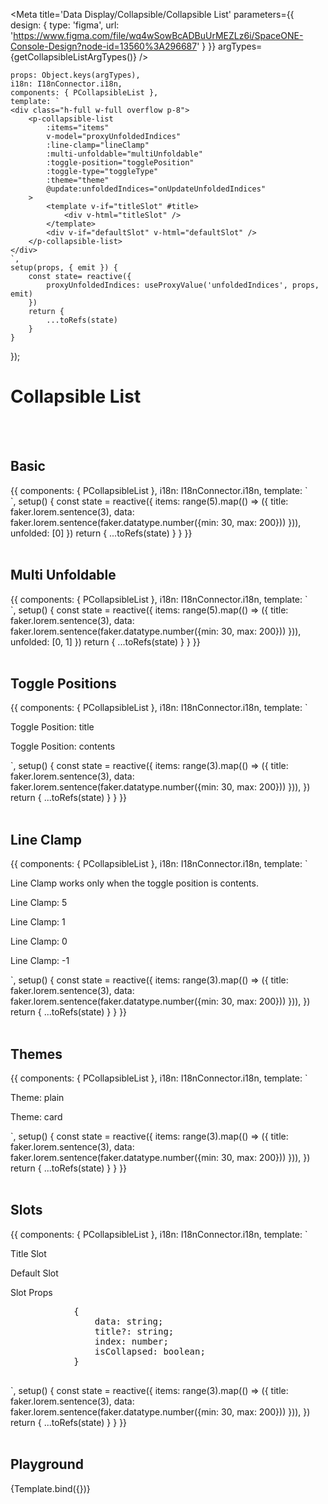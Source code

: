 



<Meta title='Data Display/Collapsible/Collapsible List' parameters={{
    design: {
        type: 'figma',
        url: 'https://www.figma.com/file/wq4wSowBcADBuUrMEZLz6i/SpaceONE-Console-Design?node-id=13560%3A296687'
    }
}} argTypes={getCollapsibleListArgTypes()} />


    props: Object.keys(argTypes),
    i18n: I18nConnector.i18n,
    components: { PCollapsibleList },
    template: `
    <div class="h-full w-full overflow p-8">
        <p-collapsible-list
            :items="items"
            v-model="proxyUnfoldedIndices"
            :line-clamp="lineClamp"
            :multi-unfoldable="multiUnfoldable"
            :toggle-position="togglePosition"
            :toggle-type="toggleType"
            :theme="theme"
            @update:unfoldedIndices="onUpdateUnfoldedIndices"
        >
            <template v-if="titleSlot" #title>
                <div v-html="titleSlot" />
            </template>
            <div v-if="defaultSlot" v-html="defaultSlot" />
        </p-collapsible-list>
    </div>
    `,
    setup(props, { emit }) {
        const state= reactive({
            proxyUnfoldedIndices: useProxyValue('unfoldedIndices', props, emit)
        })
        return {
            ...toRefs(state)
        }
    }
});


# Collapsible List
<br/>
<br/>

## Basic

<Canvas>
    <Story name="Basic">
{{
    components: { PCollapsibleList },
    i18n: I18nConnector.i18n,
    template: `
    <div class="h-full w-full overflow p-8">
        <p-collapsible-list :items="items" v-model="unfolded"></p-collapsible-list>
    </div>
    `,
    setup() {
        const state = reactive({
            items: range(5).map(() => ({ title: faker.lorem.sentence(3), data: faker.lorem.sentence(faker.datatype.number({min: 30, max: 200})) })),
            unfolded: [0]
        })
        return {
            ...toRefs(state)
        }
    }
}}
    </Story>
</Canvas>

<br/>
<br/>

## Multi Unfoldable

<Canvas>
    <Story name="Multi Unfoldable">
        {{
            components: { PCollapsibleList },
            i18n: I18nConnector.i18n,
            template: `
    <div class="h-full w-full overflow p-8">
        <p-collapsible-list :items="items" v-model="unfolded" multi-unfoldable></p-collapsible-list>
    </div>
    `,
            setup() {
                const state = reactive({
                    items: range(5).map(() => ({ title: faker.lorem.sentence(3), data: faker.lorem.sentence(faker.datatype.number({min: 30, max: 200})) })),
                    unfolded: [0, 1]
                })
                return {
                    ...toRefs(state)
                }
            }
        }}
    </Story>
</Canvas>

<br/>
<br/>


## Toggle Positions

<Canvas>
    <Story name="Toggle Positions">
        {{
            components: { PCollapsibleList },
            i18n: I18nConnector.i18n,
            template: `
    <div class="h-full w-full overflow p-8">
        <div>
            <p class="text-xl font-bold mb-4">Toggle Position: title</p>
            <p-collapsible-list :items="items" toggle-position="title" />
        </div>
        <div class="mt-6">
            <p class="text-xl font-bold mb-4">Toggle Position: contents</p>
            <p-collapsible-list :items="items" toggle-position="contents" />
        </div>
    </div>
    `,
            setup() {
                const state = reactive({
                    items: range(3).map(() => ({ title: faker.lorem.sentence(3), data: faker.lorem.sentence(faker.datatype.number({min: 30, max: 200})) })),
                })
                return {
                    ...toRefs(state)
                }
            }
        }}
    </Story>
</Canvas>

<br/>
<br/>

## Line Clamp

<Canvas>
    <Story name="Line Clamp">
        {{
            components: { PCollapsibleList },
            i18n: I18nConnector.i18n,
            template: `
    <div class="h-full w-full overflow p-8">
        <p class="italic mb-4">Line Clamp works only when the toggle position is contents.</p>
        <div class="p-4 mb-4">
            <p class="text-xl font-bold mb-2">Line Clamp: 5</p>
            <p-collapsible-list :items="items" toggle-position="contents" :line-clamp="5" />
        </div>
        <div class="p-4 mb-4">
            <p class="text-xl font-bold mb-2">Line Clamp: 1 </p>
            <p-collapsible-list :items="items" toggle-position="contents"  :line-clamp="1" />
        </div>
        <div class="p-4 mb-4">
            <p class="text-xl font-bold mb-2">Line Clamp: 0</p>
            <p-collapsible-list :items="items" toggle-position="contents"  :line-clamp="0" />
        </div>
        <div class="p-4 mb-4">
            <p class="text-xl font-bold mb-2">Line Clamp: -1</p>
            <p-collapsible-list :items="items" toggle-position="contents"  :line-clamp="-1" />
        </div>
    </div>
    `,
            setup() {
                const state = reactive({
                    items: range(3).map(() => ({ title: faker.lorem.sentence(3), data: faker.lorem.sentence(faker.datatype.number({min: 30, max: 200})) })),
                })
                return {
                    ...toRefs(state)
                }
            }
        }}
    </Story>
</Canvas>

<br/>
<br/>

## Themes

<Canvas>
    <Story name="Themes">
        {{
            components: { PCollapsibleList },
            i18n: I18nConnector.i18n,
            template: `
    <div class="h-full w-full overflow p-8">
        <div class="p-4 mb-4">
            <p class="text-xl font-bold mb-6">Theme: plain</p>
            <p-collapsible-list :items="items" theme="plain" />
        </div>
        <div class="p-4 mb-4">
            <p class="text-xl font-bold mb-6">Theme: card</p>
            <p-collapsible-list :items="items" theme="card"  />
        </div>
    </div>
    `,
            setup() {
                const state = reactive({
                    items: range(3).map(() => ({ title: faker.lorem.sentence(3), data: faker.lorem.sentence(faker.datatype.number({min: 30, max: 200})) })),
                })
                return {
                    ...toRefs(state)
                }
            }
        }}
    </Story>
</Canvas>

<br/>
<br/>

## Slots

<Canvas>
    <Story name="Slots">
        {{
            components: { PCollapsibleList },
            i18n: I18nConnector.i18n,
            template: `
    <div class="h-full w-full overflow p-8">
        <div>
            <p class="text-xl font-bold mb-4">Title Slot</p>
            <p-collapsible-list :items="items">
                <template #title={title}>
                    <span class="text-xl font-bold text-secondary">
                        <{{title}}>
                    </span>
                </template>
            </p-collapsible-list>
        </div>
        <div class="mt-6">
            <p class="text-xl font-bold mb-4">Default Slot</p>
            <p-collapsible-list :items="items" toggle-position="contents">
                <template #default="{data}">
                    <strong class="text-peacock">{{data}}</strong>
                </template>
            </p-collapsible-list>
        </div>
        <div class="mt-6">
            <p class="text-xl font-bold mb-4">Slot Props</p>
            <pre>
            {
                data: string;
                title?: string;
                index: number;
                isCollapsed: boolean;
            }
            </pre>
        </div>
    </div>
<!--<div>-->
    `,
            setup() {
                const state = reactive({
                    items: range(3).map(() => ({ title: faker.lorem.sentence(3), data: faker.lorem.sentence(faker.datatype.number({min: 30, max: 200})) })),
                })
                return {
                    ...toRefs(state)
                }
            }
        }}
    </Story>
</Canvas>

<br/>
<br/>


## Playground

<Canvas>
    <Story name="Playground">
        {Template.bind({})}
    </Story>
</Canvas>

<ArgsTable story="Playground"/>
